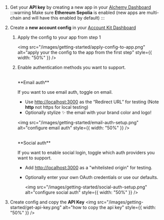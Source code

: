 1.  Get your **API key** by creating a new app in your [Alchemy Dashboard](https://dashboard.alchemy.com/apps)
    :::warning
    Make sure **Ethereum Sepolia** is enabled (new apps are multi-chain and will have this enabled by default)
    :::
2.  Create a **new account config** in your [Account Kit Dashboard](https://dashboard.alchemy.com/accounts)

    1.  Apply the config to your app from step 1

        <img
          src="/images/getting-started/apply-config-to-app.png"
          alt="apply your the config to the app from the first step"
          style={{ width: "50%" }}
        />

    2.  Enable authentication methods you want to support.

        <br />
        **Email auth**

        If you want to use email auth, toggle on email.

        - Use [http://localhost:3000](http://localhost:3000/)
          as the “Redirect URL” for testing (Note **http** not https for local testing)
        - Optionally stylize ✨ the email with your brand color and logo!

        <img
          src="/images/getting-started/email-auth-setup.png"
          alt="configure email auth"
          style={{ width: "50%" }}
        />

        <br />
        **Social auth**

        If you want to enable social login, toggle which auth providers
        you want to support.

        - Add [http://localhost:3000](http://localhost:3000/) as a "whitelisted origin" for testing.
        - Optionally enter your own OAuth credentials or use our defaults.

          <img
            src="/images/getting-started/social-auth-setup.png"
            alt="configure social auth"
            style={{ width: "50%" }}
          />

3.  Create config and copy the **API Key**
    <img
      src="/images/getting-started/get-api-key.png"
      alt="how to copy the api key"
      style={{ width: "50%" }}
    />
